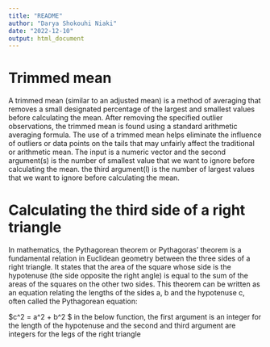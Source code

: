 ```yaml
---
title: "README"
author: "Darya Shokouhi Niaki"
date: "2022-12-10"
output: html_document
---
```

#  Trimmed mean
A trimmed mean (similar to an adjusted mean) is a method of averaging that removes a small designated percentage of the largest and smallest values before calculating the mean. After removing the specified outlier observations, the trimmed mean is found using a standard arithmetic averaging formula. The use of a trimmed mean helps eliminate the influence of outliers or data points on the tails that may unfairly affect the traditional or arithmetic mean.
The input is a numeric vector and the second argument(s) is the number of smallest value that we want to ignore before calculating the mean. the third argument(l) is the number of largest values that we want to ignore before calculating the mean.

# Calculating the third side of a right triangle

In mathematics, the Pythagorean theorem or Pythagoras' theorem is a fundamental relation in Euclidean geometry between the three sides of a right triangle. It states that the area of the square whose side is the hypotenuse (the side opposite the right angle) is equal to the sum of the areas of the squares on the other two sides. This theorem can be written as an equation relating the lengths of the sides a, b and the hypotenuse c, often called the Pythagorean equation:

	
$c^2 = a^2 + b^2 $
in the below function, the first argument is an integer for the length of the hypotenuse and the second and third argument are integers for the legs of the right triangle
